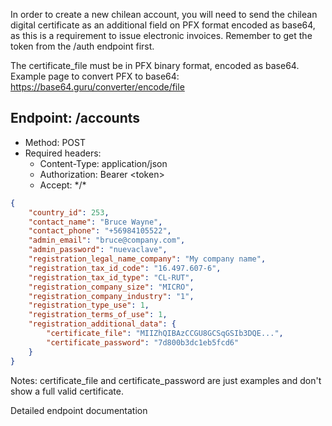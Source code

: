 In order to create a new chilean account, you will need to send the chilean digital certificate as an additional field on PFX format encoded as base64,
as this is a requirement to issue electronic invoices. Remember to get the token from the /auth endpoint first.

The certificate_file must be in PFX binary format, encoded as base64.
Example page to convert PFX to base64: https://base64.guru/converter/encode/file

## Endpoint: /accounts
* Method: POST
* Required headers:
    * Content-Type: application/json
    * Authorization: Bearer \<token\>
    * Accept: \*/\*

```json
{
    "country_id": 253,
    "contact_name": "Bruce Wayne",
    "contact_phone": "+56984105522",
    "admin_email": "bruce@company.com",
    "admin_password": "nuevaclave",
    "registration_legal_name_company": "My company name",
    "registration_tax_id_code": "16.497.607-6",
    "registration_tax_id_type": "CL-RUT",
    "registration_company_size": "MICRO",
    "registration_company_industry": "1",
    "registration_type_use": 1,
    "registration_terms_of_use": 1,
    "registration_additional_data": {
        "certificate_file": "MIIZhQIBAzCCGU8GCSqGSIb3DQE...",
        "certificate_password": "7d800b3dc1eb5fcd6"
    }
}
```

Notes: certificate_file and certificate_password are just examples and don't show a full valid certificate.

<CardGroup cols={1}>
    <Card
        title="API Reference POST /accounts"
        icon="terminal"
        href="/api-reference/endpoint/create-a-new-account"
    >
        Detailed endpoint documentation
    </Card>
</CardGroup>